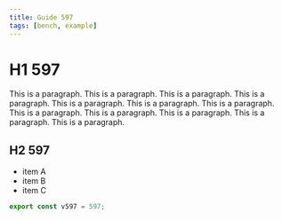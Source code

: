 ```yaml
---
title: Guide 597
tags: [bench, example]
---
```


# H1 597

This is a paragraph. This is a paragraph. This is a paragraph. This is a paragraph. This is a paragraph. This is a paragraph. This is a paragraph. This is a paragraph. This is a paragraph. This is a paragraph. This is a paragraph. This is a paragraph. 

## H2 597

- item A
- item B
- item C

```ts
export const v597 = 597;
```